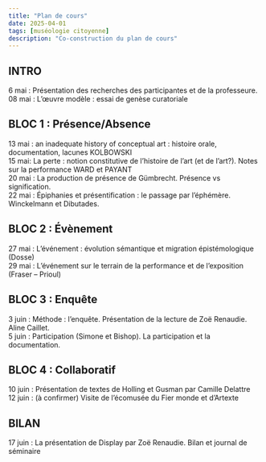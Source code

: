 ```yaml
---
title: "Plan de cours"
date: 2025-04-01
tags: [muséologie citoyenne]
description: "Co-construction du plan de cours"
---
```


## INTRO

6 mai : Présentation des recherches des participantes et de la professeure.  
08 mai : L’œuvre modèle : essai de genèse curatoriale

## BLOC 1 : Présence/Absence

13 mai : an inadequate history of conceptual art : histoire orale, documentation, lacunes
KOLBOWSKI  
15 mai: La perte : notion constitutive de l’histoire de l’art (et de l’art?). Notes sur la performance
WARD et PAYANT  
20 mai : La production de présence de Gümbrecht. Présence vs signification.  
22 mai : Épiphanies et présentification : le passage par l’éphémère. Winckelmann et
Dibutades.

## BLOC 2 : Évènement

27 mai : L’événement : évolution sémantique et migration épistémologique (Dosse)  
29 mai : L’événement sur le terrain de la performance et de l’exposition (Fraser –
Prioul)

## BLOC 3 : Enquête

3 juin : Méthode : l’enquête. Présentation de la lecture de Zoë Renaudie. Aline Caillet.  
5 juin : Participation (Simone et Bishop). La participation et la documentation.

## BLOC 4 : Collaboratif

10 juin : Présentation de textes de Holling et Gusman par Camille Delattre  
12 juin : (à confirmer) Visite de l’écomusée du Fier monde et d’Artexte

## BILAN

17 juin : La présentation de Display par Zoë Renaudie. Bilan et journal de séminaire